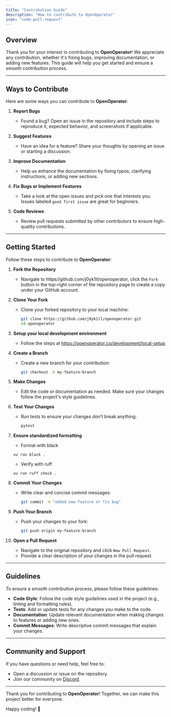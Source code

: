 ```yaml
---
title: "Contribution Guide"
description: "How to contribute to OpenOperator"
icon: "code-pull-request"
---
```


## Overview

Thank you for your interest in contributing to **OpenOperator**! We appreciate any contribution, whether it's fixing bugs, improving documentation, or adding new features. This guide will help you get started and ensure a smooth contribution process.

---

## Ways to Contribute

Here are some ways you can contribute to **OpenOperator**:

1. **Report Bugs**
   - Found a bug? Open an issue in the repository and include steps to reproduce it, expected behavior, and screenshots if applicable.

2. **Suggest Features**
   - Have an idea for a feature? Share your thoughts by opening an issue or starting a discussion.

3. **Improve Documentation**
   - Help us enhance the documentation by fixing typos, clarifying instructions, or adding new sections.

4. **Fix Bugs or Implement Features**
   - Take a look at the open issues and pick one that interests you. Issues labeled `good first issue` are great for beginners.

5. **Code Reviews**
   - Review pull requests submitted by other contributors to ensure high-quality contributions.

---

## Getting Started

Follow these steps to contribute to **OpenOperator**:

1. **Fork the Repository**
   - Navigate to https//github.com/j0yk1ll/openoperator, click the `Fork` button in the top-right corner of the repository page to create a copy under your GitHub account.

2. **Clone Your Fork**
   - Clone your forked repository to your local machine:
     ```bash
     git clone https://github.com/j0yk1ll/openoperator.git
     cd openoperator
     ```

3. **Setup your local development environment**
    - Follow the steps at https://openoperator.co/development/local-setup

4. **Create a Branch**
   - Create a new branch for your contribution:
     ```bash
     git checkout -b my-feature-branch
     ```

5. **Make Changes**
   - Edit the code or documentation as needed. Make sure your changes follow the project's style guidelines.

6. **Test Your Changes**
   - Run tests to ensure your changes don’t break anything:
     ```bash
     pytest
     ```

7. **Ensure standardized formatting**
   - Format with black
   ```
   uv run black .
   ```
   - Verify with ruff
   ```
   uv run ruff check .
   ```

8. **Commit Your Changes**
   - Write clear and concise commit messages:
     ```bash
     git commit -m "added new feature or fix bug"
     ```

9. **Push Your Branch**
   - Push your changes to your fork:
     ```bash
     git push origin my-feature-branch
     ```

9. **Open a Pull Request**
   - Navigate to the original repository and click `New Pull Request`.
   - Provide a clear description of your changes in the pull request.

---

## Guidelines

To ensure a smooth contribution process, please follow these guidelines:

- **Code Style**: Follow the code style guidelines used in the project (e.g., linting and formatting rules).
- **Tests**: Add or update tests for any changes you make to the code.
- **Documentation**: Update relevant documentation when making changes to features or adding new ones.
- **Commit Messages**: Write descriptive commit messages that explain your changes.

---

## Community and Support

If you have questions or need help, feel free to:

- Open a discussion or issue on the repository.
- Join our community on [Discord](https://discord.gg/Jdx62Bjj8v).

---

Thank you for contributing to **OpenOperator**! Together, we can make this project better for everyone.

Happy coding! 🚀
